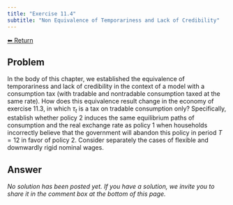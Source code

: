 ```yaml
---
title: "Exercise 11.4"
subtitle: "Non Equivalence of Temporariness and Lack of Credibility"
---
```

<a class="return-button" href="index.qmd">⬅ Return</a>

## Problem

In the body of this chapter, we established the equivalence of temporariness and lack of credibility in the context of a model with a consumption tax (with tradable and nontradable consumption taxed at the same rate). How does this equivalence result change
in the economy of exercise 11.3, in which $\tau_t$ is a tax on tradable consumption only?
Specifically, establish whether policy 2 induces the same equilibrium paths of consumption and the real exchange rate as policy 1 when households incorrectly believe that the government will abandon this policy in period $T=12$ in favor of policy 2. Consider separately the cases of flexible and downwardly rigid nominal wages.  

## Answer

_No solution has been posted yet. If you have a solution, we invite you to share it in the comment box at the bottom of this page._